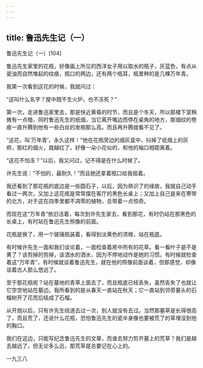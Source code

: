 ```yaml
---
---
---
```

title: 鲁迅先生记（一）
---




鲁迅先生记（一）[104]



鲁迅先生家里的花瓶，好像画上所见的西洋女子用以取水的瓶子，灰蓝色，有点从瓷油而自然堆起的纹痕，瓶口的两边，还有两个瓶耳，瓶里种的是几棵万年青。

我第一次看到这花的时候，我就问过：

“这叫什么名字？屋中既不生火炉，也不冻死？”

第一次，走进鲁迅家里去，那是快近黄昏的时节，而且是个冬天，所以那楼下室稍微有一点暗，同时鲁迅先生的纸烟，当它离开嘴边而停在桌角的地方，那烟纹的卷痕一直升腾到他有一些白丝的发梢那么高。而且再升腾就看不见了。

“这花，叫‘万年青’，永久这样！”他在花瓶旁边的烟灰盒中，抖掉了纸烟上的灰烬，那红的烟火，就越红了，好像一朵小花似的，和他的袖口相距离着。

“这花不怕冻？”以后，我又问过，记不得是在什么时候了。

许先生说：“不怕的，最耐久！”而且她还拿着瓶口给我摇着。

我还看到了那花瓶的底边是一些圆石子，以后，因为熟识了的缘故，我就自己动手看过一两次，又加上这花瓶是常常摆在客厅的黑色长桌上；又加上自己是来在寒带的北方，对于这在四季里都不凋零的植物，总带着一点惊奇。

而现在这“万年青”依旧活着，每次到许先生家去，看到那花，有时仍站在那黑色的长桌上，有时站在鲁迅先生照像的前面。

花瓶是换了，用一个玻璃瓶装着，看得到淡黄色的须根，站在瓶底。

有时候许先生一面和我们谈论着，一面检查着房中所有的花草。看一看叶子是不是黄了？该剪掉的剪掉，该洒水的洒水，因为不停地动作是她的习惯。有时候就检查着这“万年青”，有时候就谈着鲁迅先生，就在他的照像前面谈着，但那感觉，却像谈着古人那么悠远了。

至于那花瓶呢？站在墓地的青草上面去了，而且瓶底已经丢失，虽然丢失了也就让它空空地站在墓边。我所看到的是从春天一直站在秋天；它一直站到邻旁墓头的石榴树开了花而后结成了石榴。

从开炮以后，只有许先生绕道去过一次，别人就没有去过。当然那墓草是长得很高了，而且荒了，还说什么花瓶，恐怕鲁迅先生的瓷半身像也要被荒了的草埋没到他的胸口。

我们在这边，只能写纪念鲁迅先生的文章，而谁去努力剪齐墓上的荒草？我们是越去越远了，但无论多么远，那荒草是总要记在心上的。

一九三八
